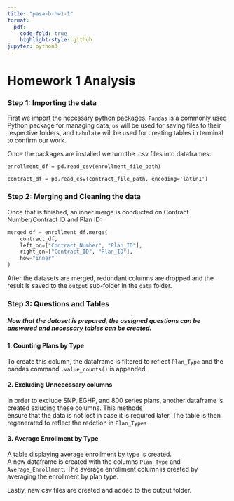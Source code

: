 ```yaml
---
title: "pasa-b-hw1-1"
format:
  pdf:
    code-fold: true
    highlight-style: github
jupyter: python3
---
```


# Homework 1 Analysis

### Step 1: Importing the data 
First we import the necessary python packages.
`Pandas` is a commonly used Python package for managing data, `os` will be used for saving files to their respective folders, and `tabulate` will be used for creating tables in terminal to confirm our work.

Once the packages are installed we turn the .csv files into dataframes:

`enrollment_df = pd.read_csv(enrollment_file_path)`

`contract_df = pd.read_csv(contract_file_path, encoding='latin1')`

### Step 2: Merging and Cleaning the data
Once that is finished, an inner merge is conducted on Contract Number/Contract ID and Plan ID:
```python
merged_df = enrollment_df.merge(
    contract_df,
    left_on=["Contract_Number", "Plan_ID"],
    right_on=["Contract_ID", "Plan_ID"],
    how="inner"
)
```

After the datasets are merged, redundant columns are dropped and the result is saved to the `output` sub-folder in the `data` folder.

### Step 3: Questions and Tables
##### Now that the dataset is prepared, the assigned questions can be answered and necessary tables can be created.

#### 1. Counting Plans by Type
To create this column, the dataframe is filtered to reflect `Plan_Type` and the pandas command `.value_counts()` is appended.

#### 2. Excluding Unnecessary columns
In order to exclude SNP, EGHP, and 800 series plans, another dataframe is created exluding these columns. This methods<br> ensure that the data is not lost in case it is required later.
The table is then regenerated to reflect the redction in `Plan_Types`

#### 3. Average Enrollment by Type
A table displaying average enrollment by type is created. <br> A new dataframe is created with the columns `Plan_Type` and `Average_Enrollment`.
The average enrollment column is created by averaging the enrollment by plan type.

Lastly, new csv files are created and added to the output folder.